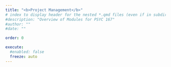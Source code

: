 ```yaml
---
title: "<b>Project Management</b>" 
# index to display header for the nested *.qmd files (even if in subdirectory); displays directory name otherwise
#description: "Overview of Modules for PSYC 167"
#author: ""
#date: ""

order: 0

execute:
  #enabled: false
  freeze: auto
---
```



